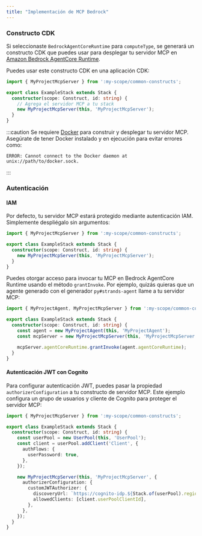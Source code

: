 ```yaml
---
title: "Implementación de MCP Bedrock"
---
```





### Constructo CDK

Si seleccionaste `BedrockAgentCoreRuntime` para `computeType`, se generará un constructo CDK que puedes usar para desplegar tu servidor MCP en [Amazon Bedrock AgentCore Runtime](https://docs.aws.amazon.com/bedrock-agentcore/latest/devguide/agents-tools-runtime.html).

Puedes usar este constructo CDK en una aplicación CDK:

```ts {6}
import { MyProjectMcpServer } from ':my-scope/common-constructs';

export class ExampleStack extends Stack {
  constructor(scope: Construct, id: string) {
    // Agrega el servidor MCP a tu stack
    new MyProjectMcpServer(this, 'MyProjectMcpServer');
  }
}
```

:::caution
Se requiere [Docker](https://www.docker.com/) para construir y desplegar tu servidor MCP. Asegúrate de tener Docker instalado y en ejecución para evitar errores como:

```
ERROR: Cannot connect to the Docker daemon at unix://path/to/docker.sock.
```
:::

### Autenticación

#### IAM

Por defecto, tu servidor MCP estará protegido mediante autenticación IAM. Simplemente despliégalo sin argumentos:

```ts {5}
import { MyProjectMcpServer } from ':my-scope/common-constructs';

export class ExampleStack extends Stack {
  constructor(scope: Construct, id: string) {
    new MyProjectMcpServer(this, 'MyProjectMcpServer');
  }
}
```

Puedes otorgar acceso para invocar tu MCP en Bedrock AgentCore Runtime usando el método `grantInvoke`. Por ejemplo, quizás quieras que un agente generado con el generador <Link path="/guides/py-strands-agent">`py#strands-agent`</Link> llame a tu servidor MCP:

```ts {8}
import { MyProjectAgent, MyProjectMcpServer } from ':my-scope/common-constructs';

export class ExampleStack extends Stack {
  constructor(scope: Construct, id: string) {
    const agent = new MyProjectAgent(this, 'MyProjectAgent');
    const mcpServer = new MyProjectMcpServer(this, 'MyProjectMcpServer');

    mcpServer.agentCoreRuntime.grantInvoke(agent.agentCoreRuntime);
  }
}
```

#### Autenticación JWT con Cognito

Para configurar autenticación JWT, puedes pasar la propiedad `authorizerConfiguration` a tu constructo de servidor MCP. Este ejemplo configura un grupo de usuarios y cliente de Cognito para proteger el servidor MCP:

```ts {14-17}
import { MyProjectMcpServer } from ':my-scope/common-constructs';

export class ExampleStack extends Stack {
  constructor(scope: Construct, id: string) {
    const userPool = new UserPool(this, 'UserPool');
    const client = userPool.addClient('Client', {
      authFlows: {
        userPassword: true,
      },
    });

    new MyProjectMcpServer(this, 'MyProjectMcpServer', {
      authorizerConfiguration: {
        customJWTAuthorizer: {
          discoveryUrl: `https://cognito-idp.${Stack.of(userPool).region}.amazonaws.com/${userPool.userPoolId}/.well-known/openid-configuration`,
          allowedClients: [client.userPoolClientId],
        },
      },
    });
  }
}
```